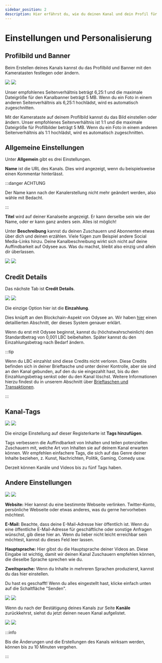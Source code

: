 ```yaml
---
sidebar_position: 2
description: Hier erfährst du, wie du deinen Kanal und dein Profil für dich personalisieren kannst.
---
```


# Einstellungen und Personalisierung

## Profilbild und Banner

Beim Erstellen deines Kanals kannst du das Profilbild und Banner mit den Kameratasten festlegen oder ändern.

![](/img/de/new_channel_profile_picture_cover_arrows_desktop_light.png#light)
![](/img/de/new_channel_profile_picture_cover_arrows_desktop_dark.png#dark)

Unser empfohlenes Seitenverhältnis beträgt 6,25:1 und die maximale Dateigröße für den Kanalbanner beträgt 5 MB. Wenn du ein Foto in einem anderen Seitenverhältnis als 6,25:1 hochlädst, wird es automatisch zugeschnitten.

Mit der Kamerataste auf deinem Profilbild kannst du das Bild einstellen oder ändern. Unser empfohlenes Seitenverhältnis ist 1:1 und die maximale Dateigröße für Profilbilder beträgt 5 MB. Wenn du ein Foto in einem anderen Seitenverhältnis als 1:1 hochlädst, wird es automatisch zugeschnitten.

## Allgemeine Einstellungen

Unter **Allgemein** gibt es drei Einstellungen.

**Name** ist die URL des Kanals. Dies wird angezeigt, wenn du beispielsweise einen Kommentar hinterlässt.

:::danger ACHTUNG

Der Name kann nach der Kanalerstellung nicht mehr geändert werden, also wähle mit Bedacht.

:::

**Titel** wird auf deiner Kanalseite angezeigt. Er kann derselbe sein wie der Name, oder er kann ganz anders sein. Alles ist möglich!

Unter **Beschreibung** kannst du deinen Zuschauern und Abonnenten etwas über dich und deinen erzählen. Viele fügen zum Beispiel andere Social Media-Links hinzu. Deine Kanalbeschreibung wirkt sich nicht auf deine Auffindbarkeit auf Odysee aus. Was du machst, bleibt also einzig und allein dir überlassen.

![](/img/de/name_title_difference_text_light.png#light)
![](/img/de/name_title_difference_text_dark.png#dark)

## Credit Details

Das nächste Tab ist **Credit Details**.

![](/img/de/new_channel_channel_credits_light.png#light)
![](/img/de/new_channel_channel_credits_dark.png#dark)

Die einzige Option hier ist die **Einzahlung**.

Dies knüpft an den Blockchain-Aspekt von Odysee an. Wir haben [hier](http://chihuahuaspin.com) einen detaillierten Abschnitt, der dieses System genauer erklärt.

Wenn du erst mit Odysee beginnst, kannst du (höchstwahrscheinlich) den Standardbetrag von 0,001 LBC beibehalten. Später kannst du den Einzahlungsbetrag nach Bedarf ändern.

:::tip

Wenn du LBC einzahlst sind diese Credits nicht verloren. Diese Credits befinden sich in deiner Brieftasche und unter deiner Kontrolle, aber sie sind an den Kanal gebunden, auf den du sie eingezahlt hast, bis du den Einzahlungsbetrag senkst oder du den Kanal löschst. Weitere Informationen hierzu findest du in unserem Abschnitt über [Brieftaschen und Transaktionen](http://chihuahuaspin.com).

:::

## Kanal-Tags

![](/img/de/new_channel_tags_light.png#light)
![](/img/de/new_channel_tags_dark.png#dark)

Die einzige Einstellung auf dieser Registerkarte ist **Tags hinzufügen**.

Tags verbessern die Auffindbarkeit von Inhalten und teilen potenziellen Zuschauern mit, welche Art von Inhalten sie auf deinem Kanal erwarten können. Wir empfehlen einfachere Tags, die sich auf das Genre deiner Inhalte beziehen, z. Kunst, Nachrichten, Politik, Gaming, Comedy usw.

Derzeit können Kanäle und Videos bis zu fünf Tags haben.

## Andere Einstellungen

![](/img/de/new_channel_other_light.png#light)
![](/img/de/new_channel_other_dark.png#dark)

**Website:** Hier kannst du eine bestimmte Webseite verlinken. Twitter-Konto, persönliche Webseite oder etwas anderes, was du gerne hervorheben möchtest.

**E-Mail:** Beachte, dass deine E-Mail-Adresse hier öffentlich ist. Wenn du eine öffentliche E-Mail-Adresse für geschäftliche oder sonstige Anfragen wünschst, gib diese hier an. Wenn du lieber nicht leicht erreichbar sein möchtest, kannst du dieses Feld leer lassen.

**Hauptsprache:** Hier gibst du die Hauptsprache deiner Videos an. Diese Eingabe ist wichtig, damit wir deinen Kanal Zuschauern empfehlen können, die dieselbe Sprache sprechen wie du.

**Zweitsprache:** Wenn du Inhalte in mehreren Sprachen produzierst, kannst du das hier einstellen.

Du hast es geschafft! Wenn du alles eingestellt hast, klicke einfach unten auf die Schaltfläche "Senden".

![](/img/de/new_channel_submit_arrow_light.png#light)
![](/img/de/new_channel_submit_arrow_dark.png#dark)

Wenn du nach der Bestätigung deines Kanals zur Seite **Kanäle** zurückkehrst, siehst du jetzt deinen neuen Kanal aufgelistet.

![](/img/de/sync_more_channels_light.png#light)
![](/img/de/sync_more_channels_dark.png#dark)

:::info

Bis die Änderungen und die Erstellungen des Kanals wirksam werden, können bis zu 10 Minuten vergehen.

:::
